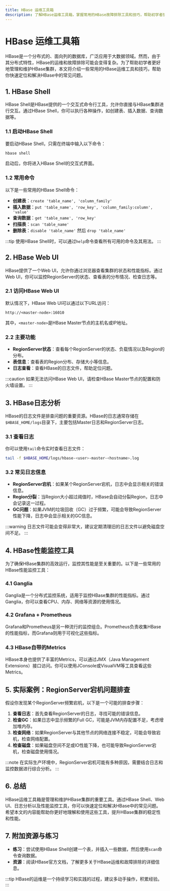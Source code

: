 ```yaml
---
title: HBase 运维工具箱
description: 了解HBase运维工具箱，掌握常用的HBase故障排除工具和技巧，帮助初学者快速定位和解决HBase集群中的问题。
---
```


# HBase 运维工具箱

HBase是一个分布式的、面向列的数据库，广泛应用于大数据领域。然而，由于其分布式特性，HBase的运维和故障排除可能会变得复杂。为了帮助初学者更好地管理和维护HBase集群，本文将介绍一些常用的HBase运维工具和技巧，帮助你快速定位和解决HBase中的常见问题。

## 1. HBase Shell

HBase Shell是HBase提供的一个交互式命令行工具，允许你直接与HBase集群进行交互。通过HBase Shell，你可以执行各种操作，如创建表、插入数据、查询数据等。

### 1.1 启动HBase Shell

要启动HBase Shell，只需在终端中输入以下命令：

```bash
hbase shell
```

启动后，你将进入HBase Shell的交互式界面。

### 1.2 常用命令

以下是一些常用的HBase Shell命令：

- **创建表**：`create 'table_name', 'column_family'`
- **插入数据**：`put 'table_name', 'row_key', 'column_family:column', 'value'`
- **查询数据**：`get 'table_name', 'row_key'`
- **扫描表**：`scan 'table_name'`
- **删除表**：`disable 'table_name'` 然后 `drop 'table_name'`

:::tip
使用HBase Shell时，可以通过`help`命令查看所有可用的命令及其用法。
:::

## 2. HBase Web UI

HBase提供了一个Web UI，允许你通过浏览器查看集群的状态和性能指标。通过Web UI，你可以监控RegionServer的状态、查看表的分布情况、检查日志等。

### 2.1 访问HBase Web UI

默认情况下，HBase Web UI可以通过以下URL访问：

```
http://<master-node>:16010
```

其中，`<master-node>`是HBase Master节点的主机名或IP地址。

### 2.2 主要功能

- **RegionServer状态**：查看每个RegionServer的状态、负载情况以及Region的分布。
- **表信息**：查看表的Region分布、存储大小等信息。
- **日志查看**：查看HBase的日志文件，帮助定位问题。

:::caution
如果无法访问HBase Web UI，请检查HBase Master节点的配置和防火墙设置。
:::

## 3. HBase日志分析

HBase的日志文件是排查问题的重要资源。HBase的日志通常存储在`$HBASE_HOME/logs`目录下，主要包括Master日志和RegionServer日志。

### 3.1 查看日志

你可以使用`tail`命令实时查看日志文件：

```bash
tail -f $HBASE_HOME/logs/hbase-<user>-master-<hostname>.log
```

### 3.2 常见日志信息

- **RegionServer宕机**：如果某个RegionServer宕机，日志中会显示相关的错误信息。
- **Region分裂**：当Region大小超过阈值时，HBase会自动分裂Region，日志中会记录这一过程。
- **GC问题**：如果JVM的垃圾回收（GC）过于频繁，可能会导致RegionServer性能下降，日志中会显示相关的GC信息。

:::warning
日志文件可能会变得非常大，建议定期清理旧的日志文件以避免磁盘空间不足。
:::

## 4. HBase性能监控工具

为了确保HBase集群的高效运行，监控其性能是至关重要的。以下是一些常用的HBase性能监控工具：

### 4.1 Ganglia

Ganglia是一个分布式监控系统，适用于监控HBase集群的性能指标。通过Ganglia，你可以查看CPU、内存、网络等资源的使用情况。

### 4.2 Grafana + Prometheus

Grafana和Prometheus是另一种流行的监控组合。Prometheus负责收集HBase的性能指标，而Grafana则用于可视化这些指标。

### 4.3 HBase自带的Metrics

HBase本身也提供了丰富的Metrics，可以通过JMX（Java Management Extensions）接口访问。你可以使用JConsole或VisualVM等工具查看这些Metrics。

## 5. 实际案例：RegionServer宕机问题排查

假设你发现某个RegionServer频繁宕机，以下是一个可能的排查步骤：

1. **查看日志**：首先查看RegionServer的日志，寻找可能的错误信息。
2. **检查GC**：如果日志中显示频繁的Full GC，可能是JVM内存配置不足，考虑增加堆内存。
3. **检查网络**：如果RegionServer与其他节点的网络连接不稳定，可能会导致宕机，检查网络配置。
4. **检查磁盘**：如果磁盘空间不足或IO性能下降，也可能导致RegionServer宕机，检查磁盘使用情况。

:::note
在实际生产环境中，RegionServer宕机可能有多种原因，需要结合日志和监控数据进行综合分析。
:::

## 6. 总结

HBase运维工具箱是管理和维护HBase集群的重要工具。通过HBase Shell、Web UI、日志分析以及性能监控工具，你可以快速定位和解决HBase中的常见问题。希望本文的内容能帮助你更好地理解和使用这些工具，提升HBase集群的稳定性和性能。

## 7. 附加资源与练习

- **练习**：尝试使用HBase Shell创建一个表，并插入一些数据，然后使用`scan`命令查询数据。
- **资源**：阅读HBase官方文档，了解更多关于HBase运维和故障排除的详细信息。

:::tip
HBase的运维是一个持续学习和实践的过程，建议多动手操作，积累经验。
:::
